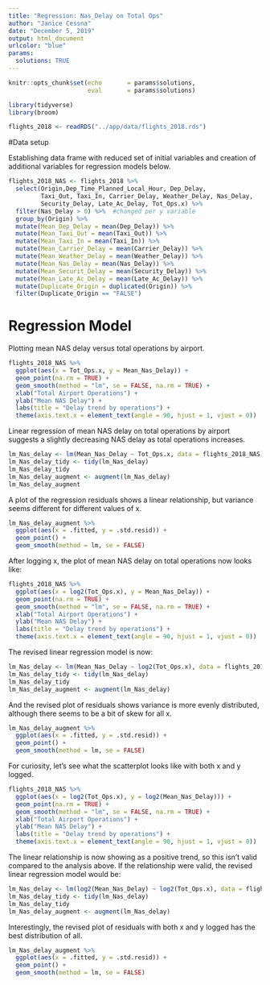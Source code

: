 ```yaml
---
title: "Regression: Nas_Delay on Total Ops"
author: "Janice Cessna"
date: "December 5, 2019"
output: html_document
urlcolor: "blue"
params:
  solutions: TRUE
---
```


```r
knitr::opts_chunk$set(echo       = params$solutions, 
                      eval       = params$solutions)
```

    
```r
library(tidyverse)
library(broom)
```
```r
flights_2018 <- readRDS("../app/data/flights_2018.rds")
```
    

#Data setup

Establishing data frame with reduced set of initial variables and creation of additional variables for regression models below. 
```r
flights_2018_NAS <- flights_2018 %>%
  select(Origin,Dep_Time_Planned_Local_Hour, Dep_Delay, 
         Taxi_Out, Taxi_In, Carrier_Delay, Weather_Delay, Nas_Delay, 
         Security_Delay, Late_Ac_Delay, Tot_Ops.x) %>%
  filter(Nas_Delay > 0) %>%  #changed per y variable
  group_by(Origin) %>% 
  mutate(Mean_Dep_Delay = mean(Dep_Delay)) %>%
  mutate(Mean_Taxi_Out = mean(Taxi_Out)) %>%
  mutate(Mean_Taxi_In = mean(Taxi_In)) %>%
  mutate(Mean_Carrier_Delay = mean(Carrier_Delay)) %>%
  mutate(Mean_Weather_Delay = mean(Weather_Delay)) %>%
  mutate(Mean_Nas_Delay = mean(Nas_Delay)) %>%
  mutate(Mean_Securit_Delay = mean(Security_Delay)) %>%
  mutate(Mean_Late_Ac_Delay = mean(Late_Ac_Delay)) %>%
  mutate(Duplicate_Origin = duplicated(Origin)) %>%
  filter(Duplicate_Origin == "FALSE")
```


# Regression Model

Plotting mean NAS delay versus total operations by airport. 
```r
flights_2018_NAS %>%
  ggplot(aes(x = Tot_Ops.x, y = Mean_Nas_Delay)) +
  geom_point(na.rm = TRUE) +
  geom_smooth(method = "lm", se = FALSE, na.rm = TRUE) +
  xlab("Total Airport Operations") +
  ylab("Mean NAS Delay") +
  labs(title = "Delay trend by operations") +
  theme(axis.text.x = element_text(angle = 90, hjust = 1, vjust = 0))
```

Linear regression of mean NAS delay on total operations by airport suggests a slightly decreasing NAS delay as total operations increases. 
```r
lm_Nas_delay <- lm(Mean_Nas_Delay ~ Tot_Ops.x, data = flights_2018_NAS)
lm_Nas_delay_tidy <- tidy(lm_Nas_delay)
lm_Nas_delay_tidy
lm_Nas_delay_augment <- augment(lm_Nas_delay)
lm_Nas_delay_augment
```

A plot of the regression residuals shows a linear relationship, but variance seems different for different values of x.  
```r
lm_Nas_delay_augment %>%
  ggplot(aes(x = .fitted, y = .std.resid)) +
  geom_point() +
  geom_smooth(method = lm, se = FALSE)
```

After logging x, the plot of mean NAS delay on total operations now looks like:   
```r
flights_2018_NAS %>%
  ggplot(aes(x = log2(Tot_Ops.x), y = Mean_Nas_Delay)) +
  geom_point(na.rm = TRUE) +
  geom_smooth(method = "lm", se = FALSE, na.rm = TRUE) +
  xlab("Total Airport Operations") +
  ylab("Mean NAS Delay") +
  labs(title = "Delay trend by operations") +
  theme(axis.text.x = element_text(angle = 90, hjust = 1, vjust = 0))
```

The revised linear regression model is now: 
```r
lm_Nas_delay <- lm(Mean_Nas_Delay ~ log2(Tot_Ops.x), data = flights_2018_NAS)
lm_Nas_delay_tidy <- tidy(lm_Nas_delay)
lm_Nas_delay_tidy
lm_Nas_delay_augment <- augment(lm_Nas_delay)
```

And the revised plot of residuals shows variance is more evenly distributed, although there seems to be a bit of skew for all x.  
```r
lm_Nas_delay_augment %>%
  ggplot(aes(x = .fitted, y = .std.resid)) +
  geom_point() +
  geom_smooth(method = lm, se = FALSE)
```

For curiosity, let's see what the scatterplot looks like with both x and y logged. 
```r
flights_2018_NAS %>%
  ggplot(aes(x = log2(Tot_Ops.x), y = log2(Mean_Nas_Delay))) +
  geom_point(na.rm = TRUE) +
  geom_smooth(method = "lm", se = FALSE, na.rm = TRUE) +
  xlab("Total Airport Operations") +
  ylab("Mean NAS Delay") +
  labs(title = "Delay trend by operations") +
  theme(axis.text.x = element_text(angle = 90, hjust = 1, vjust = 0))
```

The linear relationship is now showing as a positive trend, so this isn't valid compared to the analysis above. If the relationship were valid, the revised linear regression model would be:  
```r
lm_Nas_delay <- lm(log2(Mean_Nas_Delay) ~ log2(Tot_Ops.x), data = flights_2018_NAS)
lm_Nas_delay_tidy <- tidy(lm_Nas_delay)
lm_Nas_delay_tidy
lm_Nas_delay_augment <- augment(lm_Nas_delay)
```

Interestingly, the revised plot of residuals with both x and y logged has the best distribution of all.
```r
lm_Nas_delay_augment %>%
  ggplot(aes(x = .fitted, y = .std.resid)) +
  geom_point() +
  geom_smooth(method = lm, se = FALSE)
```


